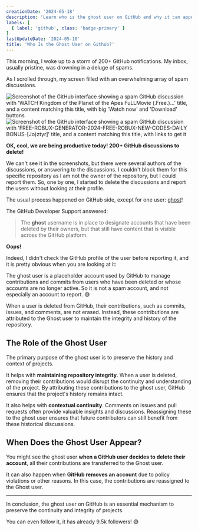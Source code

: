 ```yaml
---
creationDate: '2024-05-18'
description: 'Learn who is the ghost user on GitHub and why it can appear in some issues, discussions, or pull requests.'
labels: [
  { label: 'github', class: 'badge-primary' }
]
lastUpdateDate: '2024-05-18'
title: 'Who Is the Ghost User on Github?'
---
```



<p class="lead">This morning, I woke up to a storm of 200+ GitHub notifications. My inbox, usually pristine, was drowning in a deluge of spams.</p>

As I scrolled through, my screen filled with an overwhelming array of spam discussions.

<img src="/images/github-ghost-user-1.png" alt="Screenshot of the GitHub interface showing a spam GitHub discussion with 'WATCH Kingdom of the Planet of the Apes FuLLMovie (.Free.)...' title, and a content matching this title, with big 'Watch now' and 'Download' buttons" />

<img src="/images/github-ghost-user-2.png" alt="Screenshot of the GitHub interface showing a spam GitHub discussion with 'FREE-ROBUX-GENERATOR-2024-FREE-ROBUX-NEW-CODES-DAILY BONUS-[Jo)ztyr]' title, and a content matching this title, with links to get it" />

**OK, cool, we are being productive today! 200+ GitHub discussions to delete!**

We can't see it in the screenshots, but there were several authors of the discussions, or answering to the discussions. I couldn't block them for this specific repository as I am not the owner of the repository, but I could report them. So, one by one, I started to delete the discussions and report the users without looking at their profile.

The usual process happened on GitHub side, except for one user: [ghost](https://github.com/ghost)!

The GitHub Developer Support answered:

> The **ghost** username is in place to designate accounts that have been deleted by their owners, but that still have content that is visible across the GitHub platform. 

**Oops!**

Indeed, I didn't check the GitHub profile of the user before reporting it, and it is pretty obvious when you are looking at it:

<UserThumbnail user="ghost" img="10137" description="Hi, I'm @ghost! I take the place of user accounts that have been deleted. :ghost:" />

The ghost user is a placeholder account used by GitHub to manage contributions and commits from users who have been deleted or whose accounts are no longer active. So it is not a spam account, and not especially an account to report. 😅

When a user is deleted from GitHub, their contributions, such as commits, issues, and comments, are not erased. Instead, these contributions are attributed to the Ghost user to maintain the integrity and history of the repository.

## The Role of the Ghost User

The primary purpose of the ghost user is to preserve the history and context of projects.

It helps with **maintaining repository integrity**. When a user is deleted, removing their contributions would disrupt the continuity and understanding of the project. By attributing these contributions to the ghost user, GitHub ensures that the project's history remains intact.

It also helps with **contextual continuity**. Comments on issues and pull requests often provide valuable insights and discussions. Reassigning these to the ghost user ensures that future contributors can still benefit from these historical discussions.

## When Does the Ghost User Appear?

You might see the ghost user **when a GitHub user decides to delete their account**, all their contributions are transferred to the Ghost user.

It can also happen when **GitHub removes an account** due to policy violations or other reasons. In this case, the contributions are reassigned to the Ghost user.

---

<p class="lead">In conclusion, the ghost user on GitHub is an essential mechanism to preserve the continuity and integrity of projects.</p>

<p class="lead">You can even follow it, it has already 9.5k followers! 😅</p>

